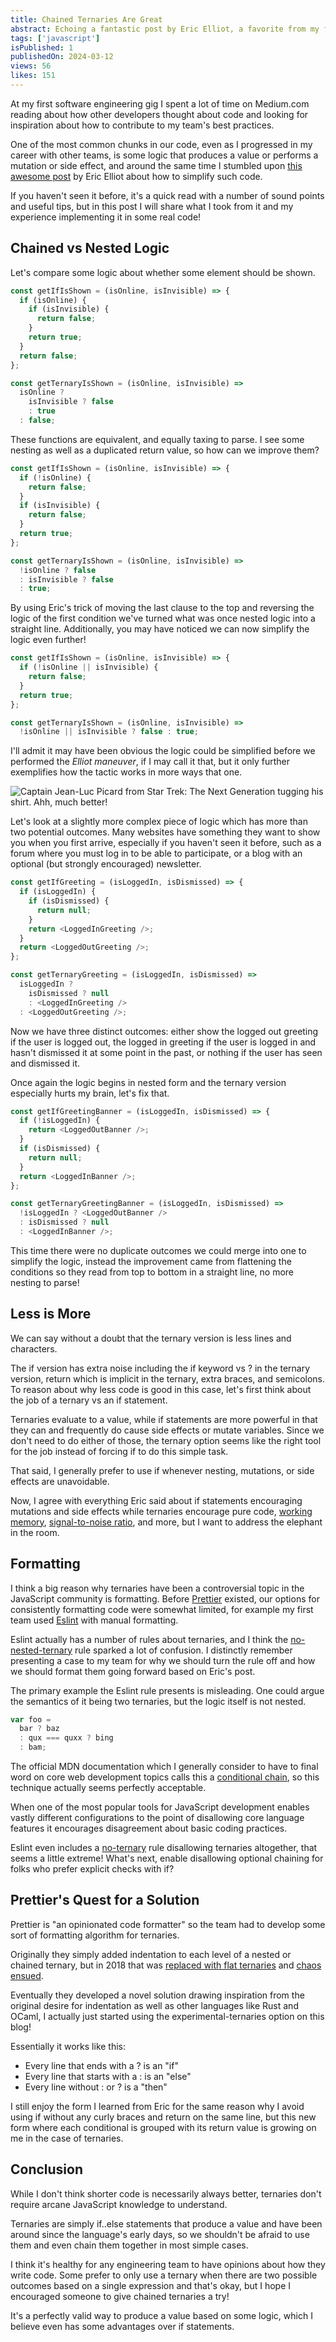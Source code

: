 ```yaml
---
title: Chained Ternaries Are Great
abstract: Echoing a fantastic post by Eric Elliot, a favorite from my formative years as a developer in 2018, in this post we explore the case for "chained" ternaries which flips the concept of "nested" ternaries on it's head.
tags: ['javascript']
isPublished: 1
publishedOn: 2024-03-12
views: 56
likes: 151
---
```


At my first software engineering gig I spent a lot of time on Medium.com reading about how other developers thought about code and looking for inspiration about how to contribute to my team's best practices.

One of the most common chunks in our code, even as I progressed in my career with other teams, is some logic that produces a value or performs a mutation or side effect, and around the same time I stumbled upon [this awesome post](https://medium.com/javascript-scene/nested-ternaries-are-great-361bddd0f340) by Eric Elliot about how to simplify such code.

If you haven't seen it before, it's a quick read with a number of sound points and useful tips, but in this post I will share what I took from it and my experience implementing it in some real code!

## Chained vs Nested Logic

Let's compare some logic about whether some element should be shown.

```js
const getIfIsShown = (isOnline, isInvisible) => {
  if (isOnline) {
    if (isInvisible) {
      return false;
    }
    return true;
  }
  return false;
};

const getTernaryIsShown = (isOnline, isInvisible) =>
  isOnline ?
    isInvisible ? false
    : true
  : false;
```

These functions are equivalent, and equally taxing to parse. I see some nesting as well as a duplicated return value, so how can we improve them?

```js
const getIfIsShown = (isOnline, isInvisible) => {
  if (!isOnline) {
    return false;
  }
  if (isInvisible) {
    return false;
  }
  return true;
};

const getTernaryIsShown = (isOnline, isInvisible) =>
  !isOnline ? false
  : isInvisible ? false
  : true;
```

By using Eric's trick of moving the last clause to the top and reversing the logic of the first condition we've turned what was once nested logic into a straight line. Additionally, you may have noticed we can now simplify the logic even further!

```js
const getIfIsShown = (isOnline, isInvisible) => {
  if (!isOnline || isInvisible) {
    return false;
  }
  return true;
};

const getTernaryIsShown = (isOnline, isInvisible) =>
  !isOnline || isInvisible ? false : true;
```

I'll admit it may have been obvious the logic could be simplified before we performed the _Elliot maneuver_, if I may call it that, but it only further exemplifies how the tactic works in more ways that one.

<img
  src="/picard_maneuver.gif"
  alt="Captain Jean-Luc Picard from Star Trek: The Next Generation tugging his shirt. Ahh, much better!"
/>

Let's look at a slightly more complex piece of logic which has more than two potential outcomes. Many websites have something they want to show you when you first arrive, especially if you haven't seen it before, such as a forum where you must log in to be able to participate, or a blog with an optional (but strongly encouraged) newsletter.

```js
const getIfGreeting = (isLoggedIn, isDismissed) => {
  if (isLoggedIn) {
    if (isDismissed) {
      return null;
    }
    return <LoggedInGreeting />;
  }
  return <LoggedOutGreeting />;
};

const getTernaryGreeting = (isLoggedIn, isDismissed) =>
  isLoggedIn ?
    isDismissed ? null
    : <LoggedInGreeting />
  : <LoggedOutGreeting />;
```

Now we have three distinct outcomes: either show the logged out greeting if the user is logged out, the logged in greeting if the user is logged in and hasn't dismissed it at some point in the past, or nothing if the user has seen and dismissed it.

Once again the logic begins in nested form and the ternary version especially hurts my brain, let's fix that.

```js
const getIfGreetingBanner = (isLoggedIn, isDismissed) => {
  if (!isLoggedIn) {
    return <LoggedOutBanner />;
  }
  if (isDismissed) {
    return null;
  }
  return <LoggedInBanner />;
};

const getTernaryGreetingBanner = (isLoggedIn, isDismissed) =>
  !isLoggedIn ? <LoggedOutBanner />
  : isDismissed ? null
  : <LoggedInBanner />;
```

This time there were no duplicate outcomes we could merge into one to simplify the logic, instead the improvement came from flattening the conditions so they read from top to bottom in a straight line, no more nesting to parse!

## Less is More

We can say without a doubt that the ternary version is less lines and characters.

The <InlineCode>if</InlineCode> version has extra noise including the <InlineCode>if</InlineCode> keyword vs <InlineCode>?</InlineCode> in the ternary version, <InlineCode>return</InlineCode> which is implicit in the ternary, extra braces, and semicolons. To reason about why less code is good in this case, let's first think about the job of a ternary vs an if statement.

Ternaries evaluate to a value, while if statements are more powerful in that they can and frequently do cause side effects or mutate variables. Since we don't need to do either of those, the ternary option seems like the right tool for the job instead of forcing <InlineCode>if</InlineCode> to do this simple task.

That said, I generally prefer to use <InlineCode>if</InlineCode> whenever nesting, mutations, or side effects are unavoidable.

Now, I agree with everything Eric said about if statements encouraging mutations and side effects while ternaries encourage pure code, [working memory](https://en.wikipedia.org/wiki/Working_memory), [signal-to-noise ratio](https://en.wikipedia.org/wiki/Signal-to-noise_ratio), and more, but I want to address the elephant in the room.

## Formatting

I think a big reason why ternaries have been a controversial topic in the JavaScript community is formatting. Before [Prettier](https://prettier.io/) existed, our options for consistently formatting code were somewhat limited, for example my first team used [Eslint](https://eslint.org/) with manual formatting.

Eslint actually has a number of rules about ternaries, and I think the [no-nested-ternary](https://eslint.org/docs/latest/rules/no-nested-ternary) rule sparked a lot of confusion. I distinctly remember presenting a case to my team for why we should turn the rule off and how we should format them going forward based on Eric's post.

The primary example the Eslint rule presents is misleading. One could argue the semantics of it being two ternaries, but the logic itself is not nested.

```js
var foo =
  bar ? baz
  : qux === quxx ? bing
  : bam;
```

The official MDN documentation which I generally consider to have to final word on core web development topics calls this a [conditional chain](https://developer.mozilla.org/en-US/docs/Web/JavaScript/Reference/Operators/Conditional_operator#conditional_chains), so this technique actually seems perfectly acceptable.

When one of the most popular tools for JavaScript development enables vastly different configurations to the point of disallowing core language features it encourages disagreement about basic coding practices.

Eslint even includes a [no-ternary](https://eslint.org/docs/latest/rules/no-ternary) rule disallowing ternaries altogether, that seems a little extreme! What's next, enable disallowing optional chaining for folks who prefer explicit checks with <InlineCode>if</InlineCode>?

## Prettier's Quest for a Solution

Prettier is "an opinionated code formatter" so the team had to develop some sort of formatting algorithm for ternaries.

Originally they simply added indentation to each level of a nested or chained ternary, but in 2018 that was [replaced with flat ternaries](https://github.com/prettier/prettier/pull/5039) and [chaos ensued](https://github.com/prettier/prettier/issues/5814).

Eventually they developed a novel solution drawing inspiration from the original desire for indentation as well as other languages like Rust and OCaml, I actually just started using the <InlineCode>experimental-ternaries</InlineCode> option on this blog!

Essentially it works like this:

- Every line that ends with a <InlineCode>?</InlineCode> is an "if"
- Every line that starts with a <InlineCode>:</InlineCode> is an "else"
- Every line without <InlineCode>:</InlineCode> or <InlineCode>?</InlineCode> is a "then"

I still enjoy the form I learned from Eric for the same reason why I avoid using <InlineCode>if</InlineCode> without any curly braces and <InlineCode>return</InlineCode> on the same line, but this new form where each conditional is grouped with its return value is growing on me in the case of ternaries.

## Conclusion

While I don't think shorter code is necessarily always better, ternaries don't require arcane JavaScript knowledge to understand.

Ternaries are simply <InlineCode>if..else</InlineCode> statements that produce a value and have been around since the language's early days, so we shouldn't be afraid to use them and even chain them together in most simple cases.

I think it's healthy for any engineering team to have opinions about how they write code. Some prefer to only use a ternary when there are two possible outcomes based on a single expression and that's okay, but I hope I encouraged someone to give chained ternaries a try!

It's a perfectly valid way to produce a value based on some logic, which I believe even has some advantages over <InlineCode>if</InlineCode> statements.

